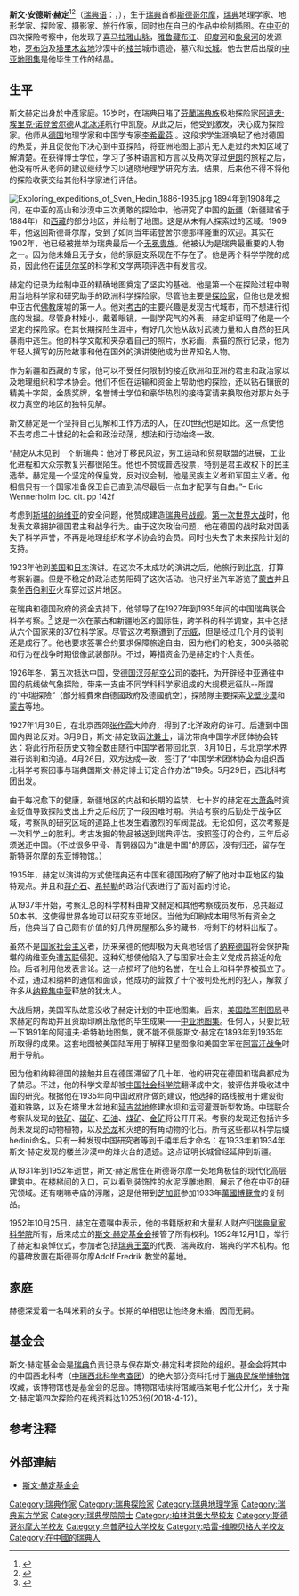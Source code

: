 {{多個問題|
{{expand|time=2016-10-06T13:06:16+00:00}}
{{refimprove|time=2012-10-9}}
}}
{{Infobox writer
|name = Sven Hedin<br>斯文·赫定
|image = Sven Hedin in McClure's Magazine December 1897.jpg
|nationality = {{SWE}}
| birth_date = 1865年2月19日 
|birth_place = {{SWE}}[[斯德哥尔摩|斯德哥尔摩]]
|death_date = 1952年11月26日（87岁）
|death_place = {{SWE}}[[斯德哥尔摩|斯德哥尔摩]]
|occupation = 游记作家、地理学家、探险家、摄影家
| language = [[瑞典語|瑞典語]]
|配偶 = 终身未婚未育
|alma_mater = {{SWE}}[[斯德哥尔摩大学|斯德哥尔摩大学]]<br>{{GER}}[[柏林洪堡大学|柏林洪堡大学]]
| awards = 維嘉獎章（1898年）<br> [[李文斯頓獎章|李文斯頓獎章]]（1902年）<br>[[維多利亞勳章_(地理學)|維多利亞勳章]]（1903年）
}}
'''斯文·安德斯·赫定'''<ref>{{cite web|title=斯文赫定基金会|url=http://svenhedinfoundation.org/|access-date=2018-05-07|archive-date=2018-04-11|archive-url=https://web.archive.org/web/20180411003046/http://svenhedinfoundation.org/|dead-url=no}}</ref><ref>{{cite web|author1=美国国家地理|title=The Sven Hedin Project|url=http://svenhedin.com/|access-date=2018-05-07|archive-url=https://web.archive.org/web/20180507153643/http://svenhedin.com/|archive-date=2018-05-07|dead-url=yes}}</ref>（[[瑞典语|瑞典语]]：'''{{lang|sv|Sven Anders Hedin}}'''，{{bd|1865年|2月19日|1952年|11月26日|catIdx=S}}），生于[[瑞典|瑞典]]首都[[斯德哥尔摩|斯德哥尔摩]]，[[瑞典|瑞典]]地理学家、地形学家、探险家、摄影家、旅行作家，同时也在自己的作品中绘制插图。在[[中亚|中亚]]的四次探险考察中，他发现了[[喜马拉雅山脉|喜马拉雅山脉]]，[[雅鲁藏布江|雅鲁藏布江]]、[[印度河|印度河]]和[[象泉河|象泉河]]的发源地，[[罗布泊|罗布泊]]及[[塔里木盆地|塔里木盆地]]沙漠中的[[楼兰|楼兰]]城市遗迹，墓穴和[[长城|长城]]。他去世后出版的[[中亚地图集|中亚地图集]]是他毕生工作的结晶。

==生平==

斯文赫定出身於中產家庭。15岁时，在瑞典目睹了[[芬蘭瑞典族|芬蘭瑞典族]]极地探险家[[阿道夫·埃里克·诺登舍尔德|阿道夫·埃里克·诺登舍尔德]]从[[北冰洋|北冰洋]]航行中凯旋。从此之后，他受到激发，决心成为探险家。他师从[[德国|德国]]地理学家和中国学专家[[李希霍芬|李希霍芬]] 。这段求学生涯唤起了他对德国的热爱，并且促使他下决心到中亚探险，将亚洲地图上那片无人走过的未知区域了解清楚。在获得博士学位，学习了多种语言和方言以及两次穿过[[伊朗|伊朗]]的旅程之后，他没有听从老师的建议继续学习以通晓地理学研究方法。结果，后来他不得不将他的探险收获交给其他科学家进行评估。

[[File:Exploring_expeditions_of_Sven_Hedin_1886-1935.jpg|thumb]]
1894年到1908年之间，在中亚的高山和沙漠中三次勇敢的探险中，他研究了中国的[[新疆|新疆]]（新疆建省于1884年）和[[西藏|西藏]]的部分地区，并绘制了地图。这是从未有人探索过的区域。1909年，他返回斯德哥尔摩，受到了如同当年诺登舍尔德那样隆重的欢迎。其实在1902年，他已经被推举为瑞典最后一个[[无冕贵族|无冕贵族]]。他被认为是瑞典最重要的人物之一。因为他未婚且无子女，他的家庭支系现在不存在了。他是两个科学学院的成员，因此他在[[诺贝尔奖|诺贝尔奖]]的科学和文学两项评选中有发言权。

赫定的记录为绘制中亚的精确地图奠定了坚实的基础。他是第一个在探险过程中聘用当地科学家和研究助手的欧洲科学探险家。尽管他主要是[[探险家|探险家]]，但他也是发掘中亚古代[[佛教|佛教]]废墟的第一人。他对[[考古|考古]]的主要兴趣是发现古代城市，而不想进行彻底的发掘。尽管身材矮小，戴着眼镜，一副学究气的外表，赫定却证明了他是一个坚定的探险家。在其长期探险生涯中，有好几次他从敌对武装力量和大自然的狂风暴雨中逃生。他的科学文献和夹杂着自己的照片，水彩画，素描的旅行记录，他为年轻人撰写的历险故事和他在国外的演讲使他成为世界知名人物。

作为新疆和西藏的专家，他可以不受任何限制的接近欧洲和亚洲的君主和政治家以及地理组织和学术协会。他们不但在运输和资金上帮助他的探险，还以钻石镶嵌的精美十字架，金质奖牌，名誉博士学位和豪华热烈的接待宴请来换取他对那片处于权力真空的地区的独特见解。

斯文赫定是一个坚持自己见解和工作方法的人，在20世纪也是如此。这一点使他不去考虑二十世纪的社会和政治动荡，想法和行动始终一致。

“赫定从未见到一个新瑞典：他对于移民风波，劳工运动和贸易联盟的进展，工业化进程和大众宗教复兴都很陌生。他也不赞成普选投票，特别是君主政权下的民主选举。赫定是一个坚定的保皇党，反对议会制，他是民族主义者和军国主义者。他相信只有一个国家准备保卫自己直到流尽最后一点血才配享有自由。”– Eric Wennerholm loc. cit. pp 142f

考虑到[[斯堪的纳维亚|斯堪的纳维亚]]的安全问题，他赞成建造[[瑞典号战舰|瑞典号战舰]]。[[第一次世界大战|第一次世界大战]]时，他发表文章拥护德国君主和战争行为。由于这次政治问题，他在德国的战时敌对国丢失了科学声誉，不再是地理组织和学术协会的会员。同时也失去了未来探险计划的支持。

1923年他到[[美国|美国]]和[[日本|日本]]演讲。在这次不太成功的演讲之后，他旅行到[[北京|北京]]，打算考察新疆。但是不稳定的政治态势阻碍了这次活动。他只好坐汽车游览了[[蒙古|蒙古]]并且乘坐[[西伯利亚|西伯利亚]]火车穿过这片地区。

在瑞典和德国政府的资金支持下，他领导了在1927年到1935年间的中国瑞典联合科学考察。<ref>{{Cite web |url=http://inews.ifeng.com/yidian/46427611/news.shtml |title=揭秘：80多年前改变中国文物命运的科考 |access-date=2018-01-22 |archive-url=https://web.archive.org/web/20180123000520/http://inews.ifeng.com/yidian/46427611/news.shtml |archive-date=2018-01-23 |dead-url=yes }}</ref> 这是一次在蒙古和新疆地区的国际性，跨学科的科学调查，其中包括从六个国家来的37位科学家。尽管这次考察遭到了[[示威|示威]]，但是经过几个月的谈判还是成行了。他也要求签署合约要求保障旅途自由，因为他们的枪支，300头骆驼和行为在战争时期很像武装部队。不过，筹措资金仍是赫定的个人责任。

1926年冬，第五次抵达中国，受[[德国|德国]][[汉莎航空公司|汉莎航空公司]]的委托，为开辟经中亚通往中国的航线做气象探险，带来一支由不同学科科学家组成的大规模远征队--所謂的“中瑞探險”（部分經費來自德國政府及德國航空），探險隊主要探索[[戈壁沙漠|戈壁沙漠]]和[[蒙古|蒙古]]等地。

1927年1月30日，在北京西郊[[张作霖|张作霖]]大帅府，得到了北洋政府的许可。后遭到中国国内舆论反对。3月9日，斯文·赫定致函[[沈兼士|沈兼士]]，请沈带向中国学术团体协会转达：将此行所获历史文物全数由随行中国学者带回北京，3月10日，与北京学术界进行谈判和沟通。4月26日，双方达成一致，签订了“中国学术团体协会为组织西北科学考察团事与瑞典国斯文·赫定博士订定合作办法”19条。5月29日，西北科考团出发。

由于每况愈下的健康，新疆地区的内战和长期的监禁，七十岁的赫定在[[大萧条|大萧条]]时资金贬值导致探险支出上升之后经历了一段困难时期。供给考察的后勤处于战争区域，考察队的研究区域的道路上也发生着激烈的军阀混战。无论如何，这次考察是一次科学上的胜利。考古发掘的物品被送到瑞典评估。按照签订的合约，三年后必须送还中国。（不过很多甲骨、青铜器因为"谁是中国"的原因，没有归还，留存在斯特哥尔摩的东亚博物馆。）

1935年，赫定以演讲的方式使瑞典还有中国和德国政府了解了他对中亚地区的独特观点。并且和[[蒋介石|蒋介石]]、[[希特勒|希特勒]]的政治代表进行了面对面的讨论。

从1937年开始，考察汇总的科学材料由斯文赫定和其他考察成员发布，总共超过50本书。这使得世界各地可以研究东亚地区。当他为印刷成本用尽所有资金之后，他典当了自己颇有价值的好几件房屋那么多的藏书，将剩下的材料出版了。

虽然不是[[国家社会主义|国家社会主义]]者，历来亲德的他却极为天真地轻信了[[纳粹德国|纳粹德国]]将会保护斯堪的纳维亚免遭[[苏联|苏联]]侵犯。这种幻想使他陷入了与国家社会主义党成员接近的危险。后者利用他发表言论。这一点损坏了他的名誉，在社会上和科学界被孤立了。不过，通过和纳粹的通信和面谈，他成功的营救了十个被判处死刑的犯人，解救了许多从[[纳粹集中营|纳粹集中营]]释放的犹太人。

大战后期，美国军队故意没收了赫定计划的中亚地图集。后来，[[美国陆军制图局|美国陆军制图局]]寻求赫定的帮助并且资助印刷出版他的毕生成果——[[中亚地图集|中亚地图集]]。任何人，只要比较一下1891年的阿道夫·希特勒地图集，就不能不佩服斯文·赫定在1893年到1935年所取得的成果。这套地图被美国陆军用于解释卫星图像和美国空军在[[阿富汗戰爭_(2001年－2021年)|阿富汗战争]]时用于导航{{来源请求}}。

因为他和纳粹德国的接触并且在德国滞留了几十年，他的研究在德国和瑞典都成为了禁忌。不过，他的科学文章却被[[中国社会科学院|中国社会科学院]]翻译成中文，被评估并吸收进中国的研究。根据他在1935年向中国政府所做的建议，他选择的路线被用于建设街道和铁路，以及在塔里木盆地和[[延吉盆地|延吉盆地]]修建水坝和运河灌溉新型牧场。中瑞联合考察队发现的[[铁矿|铁矿]]、[[磁矿|磁矿]]、[[石油|石油]]、[[煤矿|煤矿]]、[[金矿|金矿]]将公开开采。考察的发现还包括许多尚未发现的动物植物，以及[[恐龙|恐龙]]和灭绝的有角动物的化石。所有这些都以科学后缀hedini命名。只有一种发现中国研究者等到千禧年后才命名：在1933年和1934年斯文·赫定发现的楼兰沙漠中的烽火台的遗迹。这点证明长城曾经延伸到新疆。

从1931年到1952年逝世，斯文·赫定居住在斯德哥尔摩一处地角极佳的现代化高层建筑中。在楼梯间的入口，可以看到装饰性的水泥浮雕地图，展示了他在中亚的研究领域。还有喇嘛寺庙的浮雕，这是他带到[[芝加哥|芝加哥]]参加1933年[[萬國博覽會|萬國博覽會]]的复制品。

1952年10月25日，赫定在遗嘱中表示，他的书籍版权和大量私人财产归[[瑞典皇家科学院|瑞典皇家科学院]]所有，后来成立的[[斯文·赫定基金会|斯文·赫定基金会]]接管了所有权利。1952年12月1日，举行了赫定和哀悼仪式，参加者包括[[瑞典王室|瑞典王室]]的代表、瑞典政府、瑞典的学术机构。他的墓碑放置在斯德哥尔摩Adolf Fredrik 教堂的墓地。

==家庭==
赫德深爱着一名叫米莉的女子。长期的单相思让他终身未婚，因而无嗣。

== 基金会 ==
斯文·赫定基金会是[[瑞典|瑞典]]负责记录与保存斯文·赫定科考探险的组织。基金会将其中的中国西北科考（[[中瑞西北科学考查团|中瑞西北科学考查团]]）的绝大部分资料托付于[[瑞典民族学博物馆|瑞典民族学博物馆]]收藏，该博物馆也是基金会的总部。博物馆陆续将馆藏档案电子化公开化，关于斯文·赫定第四次探险的在线资料达10253份(2018-4-12)。

==参考注释==
{{reflist}}

==外部連結==
*[http://svenhedinfoundation.org/ 斯文·赫定基金会] {{Wayback|url=http://svenhedinfoundation.org/ |date=20180411003046 }}

{{Commons|Sven Hedin}}

{{Authority control}}

{{DEFAULTSORT:Hedin, Sven}}
[[Category:瑞典作家|Category:瑞典作家]]
[[Category:瑞典探险家|Category:瑞典探险家]]
[[Category:瑞典地理学家|Category:瑞典地理学家]]
[[Category:瑞典东方学家|Category:瑞典东方学家]]
[[Category:瑞典學院院士|Category:瑞典學院院士]]
[[Category:柏林洪堡大學校友|Category:柏林洪堡大學校友]]
[[Category:斯德哥尔摩大学校友|Category:斯德哥尔摩大学校友]]
[[Category:乌普萨拉大学校友|Category:乌普萨拉大学校友]]
[[Category:哈雷-维滕贝格大学校友|Category:哈雷-维滕贝格大学校友]]
[[Category:在中國的瑞典人|Category:在中國的瑞典人]]